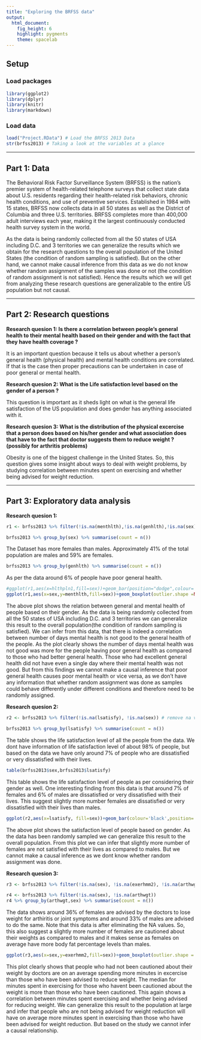 ```yaml
---
title: "Exploring the BRFSS data"
output: 
  html_document: 
    fig_height: 6
    highlight: pygments
    theme: spacelab
---
```


## Setup

### Load packages

```r
library(ggplot2)
library(dplyr)
library(knitr)
library(markdown)
```

### Load data

```r
load("Project.RData") # Load the BRFSS 2013 Data
str(brfss2013) # Taking a look at the variables at a glance 
```



* * *

## Part 1: Data

The Behavioral Risk Factor Surveillance System (BRFSS) is the nation's premier system of health-related telephone surveys that collect state data about U.S. residents regarding their health-related risk behaviors, chronic health conditions, and use of preventive services. Established in 1984 with 15 states, BRFSS now collects data in all 50 states as well as the District of Columbia and three U.S. territories. BRFSS completes more than 400,000 adult interviews each year, making it the largest continuously conducted health survey system in the world. 

As the data is being randomly collected from all the 50 states of USA including D.C. and 3 territories we can generalize the results which we obtain for the research questions to the overall population of the United States (the condition of random sampling is satisfied). But on the other hand, we cannot make causal inference from this data as we do not know whether random assignment of the samples was done or not (the condition of random assignment is not satisfied). Hence the results which we will get from analyzing these research questions are generalizable to the entire US population but not causal. 

* * *

## Part 2: Research questions

**Research quesion 1: Is there a correlation between people's general health to their mental health based on their gender and with the fact that they have health coverage ?  **

It is an important question because it tells us about whether a person's general health (physical health) and mental health conditions are correlated. If that is the case then proper precautions can be undertaken in case of poor general or mental health.

**Research quesion 2: What is the Life satisfaction level based on the gender of a person ?**

This question is important as it sheds light on what is the general life satisfaction of the US population and does gender has anything associated with it. 

**Research quesion 3: What is the distribution of the physical excercise that a person does based on his/her gender and what association does that have to the fact that doctor suggests them to reduce weight ? (possibly for arthritis problems) **

Obesity is one of the biggest challenge in the United States. So, this question gives some insight about ways to deal with weight problems, by studying correlation between minutes spent on exercising and whether being advised for weight reduction.

* * *

## Part 3: Exploratory data analysis

**Research quesion 1:**
```r
r1 <- brfss2013 %>% filter(!is.na(menthlth),!is.na(genhlth),!is.na(sex)) # remove na values 
```

```r
brfss2013 %>% group_by(sex) %>% summarise(count = n())
```
The Dataset has more females than males. Approximately 41% of the total population are males and 59% are females.

```r
brfss2013 %>% group_by(genhlth) %>% summarise(count = n())
```
As per the data around 6% of people have poor general health. 

```r
#ggplot(r1,aes(x=hlthpln1,fill=sex))+geom_bar(position="dodge",colour='black')+facet_wrap(~genhlth,ncol=5)+theme_bw()+labs(x="Health Plan",y="Number of People")+labs(title="General Health")
ggplot(r1,aes(x=sex,y=menthlth,fill=sex))+geom_boxplot(outlier.shape =NA)+theme_bw()+facet_wrap(~genhlth,ncol=5)+scale_fill_manual(values=c("firebrick1","darkslateblue"))+labs(y="Number of Days Mental Health not good",x="Gender",title="General Health")
```

The above plot shows the relation between general and mental health of people based on their gender. As the data is being randomly collected from all the 50 states of USA including D.C. and 3 territories we can generalize this result to the overall population(the condition of random sampling is satisfied). We can infer from this data, that there is indeed a correlation between number of days mental health is not good to the general health of the people. As the plot clearly shows the number of days mental health was not good was more for the people having poor general health as compared to those who had better general health. Those who had excellent general health did not have even a single day where their mental health was not good. But from this findings we cannot make a causal inference that poor general health causes poor mental health or vice versa, as we don't have any information that whether random assignment was done as samples could behave differently under different conditions and therefore need to be randomly assigned.

**Research quesion 2:**

```r
r2 <- brfss2013 %>% filter(!is.na(lsatisfy), !is.na(sex)) # remove na values
```

```r
brfss2013 %>% group_by(lsatisfy) %>% summarise(count = n())
```
The table shows the life satisfaction level of all the people from the data. We dont have information of life satisfaction level of about 98% of people, but based on the data we have only around 7% of people who are dissatisfied or very dissatisfied with their lives. 

```r
table(brfss2013$sex,brfss2013$lsatisfy)
```
This table shows the life satisfaction level of people as per considering their gender as well. One interesting finding from this data is that around 7% of females and 6% of males are dissatisfied or very dissatisfied with their lives. This suggest slightly more number females are dissatisfied or very dissatisfied with their lives than males.

```r
ggplot(r2,aes(x=lsatisfy, fill=sex))+geom_bar(colour='black',position='dodge')+ylim(0,6000)+theme_bw()+scale_fill_manual(values=c("IndianRed", "SteelBlue"))+labs(x="Life Satisfaction",y="Number of People")
```

The above plot shows the satisfaction level of people based on gender. As the data has been randomly sampled we can generalize this result to the overall population. From this plot we can infer that slightly more number of females are not satisfied with their lives as compared to males. But we cannot make a causal inference as we dont know whether random assignment was done.


**Research quesion 3:**

```r
r3 <- brfss2013 %>% filter(!is.na(sex), !is.na(exerhmm2), !is.na(arthwgt)) # remove na values 
```

```r
r4 <- brfss2013 %>% filter(!is.na(sex), !is.na(arthwgt))
r4 %>% group_by(arthwgt,sex) %>% summarise(count = n())
```
The data shows around 36% of females are advised by the doctors to lose weight for arthiritis or joint symptoms and around 33% of males are advised to do the same. Note that this data is after eliminating the NA values. So, this also suggest a slightly more number of females are cautioned about their weights as compared to males and it makes sense as females on average have more body fat percentage levels than males.

```r
ggplot(r3,aes(x=sex,y=exerhmm2,fill=sex))+geom_boxplot(outlier.shape = NA)+theme_bw()+facet_wrap(~arthwgt,ncol=3)+scale_fill_manual(values=c("firebrick1","blueviolet"))+labs(y="Excercise in minutes",x="Gender")
```

This plot clearly shows that people who had not been cautioned about their weight by doctors are on an average spending more minutes in excercise than those who have been advised to reduce weight. The median for minutes spent in exercising for those who havent been cautioned about the weight is more than those who have been cautioned. This again shows a correlation between minutes spent exercising and whether being advised for reducing weight. We can generalize this result to the population at large and infer that people who are not being advised for weight reduction will have on average more minutes spent in exercising than those who have been advised for weight reduction. But based on the study we cannot infer a causal relationship.
